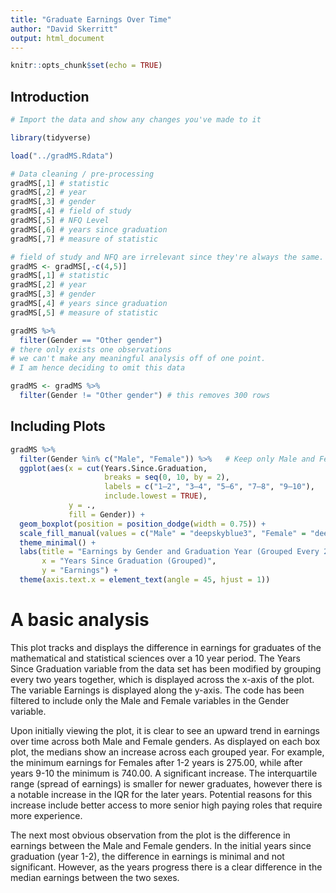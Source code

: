 ```yaml
---
title: "Graduate Earnings Over Time"
author: "David Skerritt"
output: html_document
---
```


```r
knitr::opts_chunk$set(echo = TRUE)
```

## Introduction


```r
# Import the data and show any changes you've made to it

library(tidyverse)

load("../gradMS.Rdata")

# Data cleaning / pre-processing 
gradMS[,1] # statistic
gradMS[,2] # year
gradMS[,3] # gender
gradMS[,4] # field of study
gradMS[,5] # NFQ Level
gradMS[,6] # years since graduation
gradMS[,7] # measure of statistic

# field of study and NFQ are irrelevant since they're always the same. We can remove them
gradMS <- gradMS[,-c(4,5)]
gradMS[,1] # statistic
gradMS[,2] # year
gradMS[,3] # gender
gradMS[,4] # years since graduation
gradMS[,5] # measure of statistic

gradMS %>%
  filter(Gender == "Other gender")
# there only exists one observations
# we can't make any meaningful analysis off of one point.
# I am hence deciding to omit this data

gradMS <- gradMS %>%
  filter(Gender != "Other gender") # this removes 300 rows
```

## Including Plots


```r
gradMS %>%
  filter(Gender %in% c("Male", "Female")) %>%   # Keep only Male and Female
  ggplot(aes(x = cut(Years.Since.Graduation,
                     breaks = seq(0, 10, by = 2),
                     labels = c("1–2", "3–4", "5–6", "7–8", "9–10"),
                     include.lowest = TRUE),
             y = .,
             fill = Gender)) +
  geom_boxplot(position = position_dodge(width = 0.75)) +
  scale_fill_manual(values = c("Male" = "deepskyblue3", "Female" = "deeppink"))+
  theme_minimal() +
  labs(title = "Earnings by Gender and Graduation Year (Grouped Every 2 Years)",
       x = "Years Since Graduation (Grouped)",
       y = "Earnings") +
  theme(axis.text.x = element_text(angle = 45, hjust = 1)) 

```

# A basic analysis

This plot tracks and displays the difference in earnings for graduates of the mathematical and statistical sciences over a 10 year period. The Years Since Graduation variable from the data set has been modified by grouping every two years together, which is displayed across the x-axis of the plot. The variable Earnings is displayed along the y-axis. The code has been filtered to include only the Male and Female variables in the Gender variable. 

Upon initially viewing the plot, it is clear to see an upward trend in earnings over time across both Male and Female genders. As displayed on each box plot, the medians show an increase across each grouped year. For example, the minimum earnings for Females after 1-2 years is 275.00, while after years 9-10 the minimum is 740.00. A significant increase.
The interquartile range (spread of earnings) is smaller for newer graduates, however there is a notable increase in the IQR for the later years. Potential reasons for this increase include better access to more senior high paying roles that require more experience.

The next most obvious observation from the plot is the difference in earnings between the Male and Female genders. In the initial years since graduation (year 1-2), the difference in earnings is minimal and not significant. However, as the years progress there is a clear difference in the median earnings between the two sexes.






